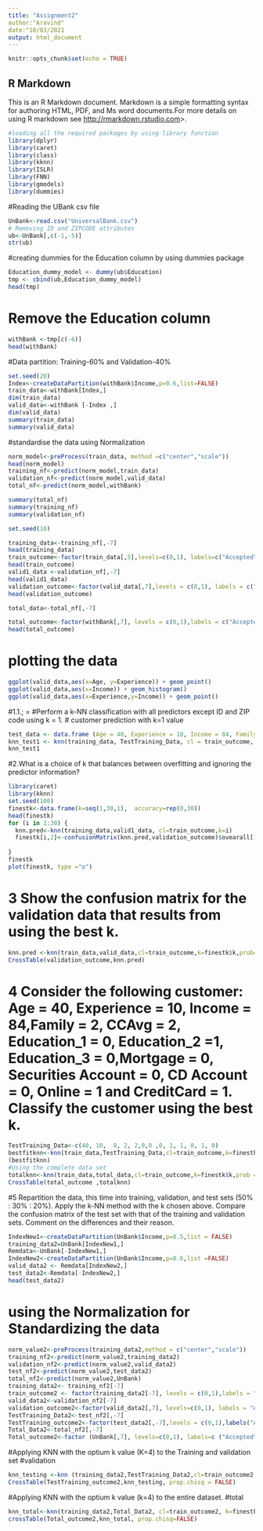 ```yaml
---
title: "Assignment2"
author:"Aravind"
date:"10/03/2021
output: html_document
---
```


```r
knitr::opts_chunk$set(echo = TRUE)
```

## R Markdown

This is an R Markdown document. Markdown is a simple formatting syntax for authoring HTML, PDF, and Ms word documents.For more details on using R markdown see <http://rmarkdown.rstudio.com>>.


```r
#loading all the required packages by using library function
library(dplyr)
library(caret)
library(class)
library(kknn)
library(ISLR)
library(FNN)
library(gmodels)
library(dummies)
```
#Reading the UBank csv file
```r
UnBank<-read.csv("UniversalBank.csv")
# Removing ID and ZIPCODE attributes
ub<-UnBank[,c(-1,-5)]
str(ub)
```
#creating dummies for the Education column by using dummies package

```r
Education_dummy_model <- dummy(ub$Education)
tmp <- cbind(ub,Education_dummy_model)
head(tmp)
```

# Remove the Education column
```r
withBank <-tmp[c(-6)]
head(withBank)
```
#Data partition: Training-60% and Validation-40%
```r
set.seed(20)
Index<-createDataPartition(withBank$Income,p=0.6,list=FALSE)
train_data<-withBank[Index,]
dim(train_data)
valid_data<-withBank [-Index ,]
dim(valid_data)
summary(train_data)
summary(valid_data)
```

#standardise the data using Normalization

```r
norm_model<-preProcess(train_data, method =c("center","scale"))
head(norm_model)
training_nf<-predict(norm_model,train_data)
validation_nf<-predict(norm_model,valid_data)
total_nf<-predict(norm_model,withBank)

summary(total_nf)
summary(training_nf)
summary(validation_nf)

set.seed(10)

training_data<-training_nf[,-7]
head(training_data)
train_outcome<-factor(train_data[,5],levels=c(0,1), labels=c("Accepted","Refused"))
head(train_outcome)
valid1_data <-validation_nf[,-7]
head(valid1_data)
validation_outcome<-factor(valid_data[,7],levels = c(0,1), labels = c("Accepted","Refused"))
head(validation_outcome)

total_data<-total_nf[,-7]

total_outcome<-factor(withBank[,7], levels = c(0,1),labels = c("Accepted","Refused"))
head(total_outcome)
```
# plotting the data

```r
ggplot(valid_data,aes(x=Age, y=Experience)) + geom_point()
ggplot(valid_data,aes(x=Income)) + geom_histogram()
ggplot(valid_data,aes(x=Experience,y=Income)) + geom_point()
```

#1.1.; = #Perform a k-NN classification with all predictors except ID and ZIP code using k = 1.
# customer prediction with k=1 value

```r
test_data <- data.frame (Age = 40, Experience = 10, Income = 84, Family = 2, CCAvg = 2, Education_1 = 0, Education_2 = 1, Education_3 = 0, Mortgage = 0, Securities.Account = 0, CD.Account = 0, Online = 1,  CreditCard=1)
knn_test1 <- knn(training_data, TestTraining_Data, cl = train_outcome, k=1, prob = TRUE)
knn_test1
```
#2.What is a choice of k that balances between overfitting and ignoring the predictor information?

```r
library(caret)
library(kknn)
set.seed(100)
finestk<-data.frame(k=seq(1,30,1),  accuracy=rep(0,30))
head(finestk)
for (i in 1:30) {
  knn.pred<-knn(training_data,valid1_data, cl=train_outcome,k=i)
  finestk[i,2]<-confusionMatrix(knn.pred,validation_outcome)$ovearall[1]
  
}
finestk
plot(finestk, type ="o")
```


# 3 Show the confusion matrix for the validation data that results from using the best k.

```r
knn.pred <-knn(train_data,valid_data,cl=train_outcome,k=finestk$k,prob=TRUE)
CrossTable(validation_outcome,knn.pred)
```

# 4 Consider the following customer: Age = 40, Experience = 10, Income = 84,Family = 2, CCAvg = 2, Education_1 = 0, Education_2 =1, Education_3 = 0,Mortgage = 0, Securities Account = 0, CD Account = 0, Online = 1 and CreditCard = 1. Classify the customer using the best k.

```r
TestTraining_Data<-c(40, 10,  8, 2, 2,0,0 ,0, 1, 1, 0, 1, 0)
bestfitknn<-knn(train_data,TestTraining_Data,cl=train_outcome,k=finestk$k,prob=TRUE)
(bestfitknn)
#Using the complete data set
totalknn<-knn(train_data,total_data,cl=train_outcome,k=finestk$k,prob = TRUE)
CrossTable(total_outcome ,totalknn)
```

#5 Repartition the data, this time into training, validation, and test sets (50% : 30% : 20%). Apply the k-NN method with the k chosen above. Compare the confusion matrix of the test set with that of the training and validation sets. Comment on the differences and their reason.
```r
IndexNew1<-createDataPartition(UnBank$Income,p=0.5,list = FALSE)
training_data2=UnBank[IndexNew1,]
Remdata<-UnBank[-IndexNew1,]
IndexNew2<-createDataPartition(UnBank$Income,p=0.6,list =FALSE)
valid_data2 <- Remdata[IndexNew2,]
test_data2<-Remdata[-IndexNew2,]
head(test_data2)
```
# using the Normalization for Standardizing the data 
```r
norm_value2<-preProcess(training_data2,method = c("center","scale"))
training_nf2<-predict(norm_value2,training_data2)
validation_nf2<-predict(norm_value2,valid_data2)
test_nf2<-predict(norm_value2,test_data2)
total_nf2<-predict(norm_value2,UnBank)
training_data2<- training_nf2[-7]
train_outcome2 <- factor(training_data2[-7], levels = c(0,1),labels = "Accepted","Refused")
valid_data2<-validation_nf2[-7]
validation_outcome2<-factor(valid_data2[,7], levels=c(0,1), labels = "Accepted","Refused")
TestTraining_Data2<-test_nf2[,-7]
TestTraining_outcome2<-factor(test_data2[,-7],levels = c(0,1),labels("Accepted","Refused"))
Total_Data2<-total_nf2[,-7]
Total_outcome2<-factor (UnBank[,7], levels=c(0,1), labels=c ("Accepted","Refused"))
```



#Applying KNN with the optium k value (K=4)  to the  Training and validation set
#validation
```r
knn_testing <-knn (training_data2,TestTraining_Data2,cl=train_outcome2, k=finestk_fit$k, prob = TRUE)
CrossTable(TestTraining_outcome2,knn_testing, prop.chisq = FALSE)
```


#Applying KNN with the optium k value (k=4) to the entire dataset.
#total
```r
knn_total<-knn(training_data2,Total_Data2, cl=train_outcome2, k=finestk$k, prob=TRUE)
crossTable(Total_outcome2,knn_total, prop.chisq=FALSE)
```


